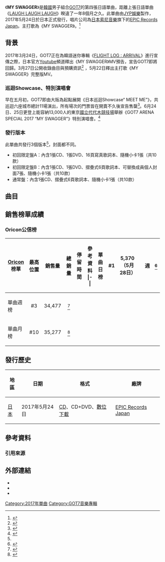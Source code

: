 {{Infobox single
|Name          = MY SWAGGER
|Cover         = GOT7_My Swagger B.jpg
|Border        = yes
|Caption       = 初回限定盤B封面
|Artist        = [[GOT7|GOT7]]
|Album         = 
|Released      = 2017年5月24日
|Format        = [[CD|CD]]、[[數位音樂下載|數位下載]]
|B-side        = MEET ME
|Recorded      = 2016－2017年
|Genre         = [[日語流行音樂|日語流行音樂]]
|Length        = 13:28
|Writer        = 
|Producer      = [[朴軫永|朴軫永]] "The Asian Soul"
|Label         = [[EPIC_Records_Japan|EPIC Records Japan]]
|Chronology    = [[GOT7|GOT7]]日語單曲
|Last single   = [[LAUGH_LAUGH_LAUGH|LAUGH LAUGH LAUGH]]<br> （2015年）
|This single   = '''MY SWAGGER'''<br>（2017年）
|Next single   = [[THE_New_Era|THE New Era]]<br>（2018年）
{{Singles
| Name           = MY SWAGGER
| Type           = single
| Single 1       = MY SWAGGER
| Single 1 date  = {{Start date|2017|5|24}}
| Single 2       = MEET ME
| Single 2 date  = {{Start date|2017|5|24}}}}
{{External music video|Type=single|{{YouTube|KMDfR_PJ7ss|MY SWAGGER}}}} 
}}
《'''MY SWAGGER'''》是[[韓國|韓國]]男子組合[[GOT7|GOT7]]的第四張日語單曲，距離上張日語單曲《[[LAUGH_LAUGH_LAUGH|LAUGH LAUGH LAUGH]]》睽違了一年8個月之久。此單曲由[[JYP娛樂|JYP娛樂]]製作，2017年5月24日於日本正式發行，唱片公司為[[日本索尼音樂|日本索尼音樂]]旗下的[[EPIC_Records_Japan|EPIC Records Japan]]。主打歌為《MY SWAGGER》。<ref>{{cite web|title=GOT7 New Single「MY SWAGGER」2017年5月24日に発売が決定!!|url=http://www.got7japan.com/information/archive/?479993|website=got7japan|accessdate=2017-03-27|language=ja|date=2017-03-27|archive-date=2019-06-08|archive-url=https://web.archive.org/web/20190608022520/http://www.got7japan.com/information/archive/?479993|dead-url=no}}</ref>

==背景==
2017年3月24日，GOT7正在為韓語迷你專輯《[[FLIGHT_LOG_:_ARRIVAL|FLIGHT LOG : ARRIVAL]]》進行宣傳之際，日本官方[[Youtube|Youtube]]頻道釋出《MY SWAGGER》MV預告，宣告GOT7即將回歸。3月27日公開收錄曲目與預購資訊<ref name="swagger">{{cite web|title=《MY SWAGGER》商品概要|url=http://www.got7japan.com/my-swagger/|website=got7japan|accessdate=2017-03-28|language=ja|date=2017-03-28|archive-date=2020-10-30|archive-url=https://web.archive.org/web/20201030221218/http://www.got7japan.com/my-swagger/|dead-url=no}}</ref> ，5月22日釋出主打歌《MY SWAGGER》完整版MV。

===巡迴Showcase、特別演唱會===
早在五月初，GOT7即由大阪為起點展開《日本巡迴Showcase“ MEET ME”》，共巡迴六座城市總計11場演出，所有場次的門票皆在開賣不久後宣告售罄<ref>{{cite web|title=GOT7海外人氣火爆 日巡showcase門票遭搶空|url=http://www.allthatstar.com/tw/view.php?action=5205&postID=333553|website=全星網|accessdate=2017-05-08|date=2017-05-08|archive-date=2019-06-05|archive-url=https://web.archive.org/web/20190605205936/http://www.allthatstar.com/tw/view.php?action=5205&postID=333553|dead-url=yes}}</ref>。6月24日、25日更登上能容納13,000人的東京[[國立代代木競技場|國立代代木競技場]]舉辦《GOT7 ARENA SPECIAL 2017 “MY SWAGGER”》特別演唱會。<ref>{{cite web|title=GOT7、ついに国立代々木競技場第一体育館でのスペシャルコンサートが決定！|url=http://www.got7japan.com/information/archive/?479991|website=got7japan|accessdate=2017-03-27|language=ja|date=2017-03-27|archive-date=2017-03-29|archive-url=https://web.archive.org/web/20170329140731/http://www.got7japan.com/information/archive/?479991|dead-url=no}}</ref>

===發行版本===
此單曲共發行3個版本<ref name="swagger"/>，封面都不同。
*初回限定盤A：內含1張CD、1張DVD、16頁寫真歌詞本、隨機小卡1張（共10款）
*初回限定盤B：內含1張CD、1張DVD、摺疊式6頁歌詞本、可替換成員個人封面7張、隨機小卡1張（共10款）
*通常盤：內含1張CD、摺疊式6頁歌詞本、隨機小卡1張（共10款）

==曲目==
{{tracklist
| total_length    = 13:28

| title1          = '''MY SWAGGER'''
| music1          = Akadu
| lyrics1         = {{link-ja|白井裕紀|白井裕紀}}<br>SIMON
| arranger1       = Akadu
| length1         = 3:07

| title2          = MEET ME
| music2          = [[林在範|Defsoul]]<br>Mirror BOY（220volt）<br>D.ham（220volt）<br>文韓Miru（{{lang|ko|문한미루}}）（220volt）
| lyrics2         = [[林在範|Defsoul]]<br>Mirror BOY（220volt）<br>D.ham（220volt）<br>文韓Miru（220volt）<br> KOMU
| arranger2       = Mirror BOY（220volt）<br>D.ham（220volt）<br>文韓Miru（220volt）
| length2         = 3:39

| title3          = MY SWAGGER
| note3           = Instrumental
| music3          = Akadu
| arranger3       = Akadu
| length3         = 3:05

| title4          = MEET ME
| note4           = Instrumental
| music4          = [[林在範|Defsoul]]<br>Mirror BOY（220volt）<br>D.ham（220volt）<br>文韓Miru（220volt）
| arranger4       = Mirror BOY（220volt）<br>D.ham（220volt）<br>文韓Miru（220volt）
| length4         = 3:37

}}
{{tracklist
| collapsed       = yes
| headline        = DVD - 初回限定盤A：
| title1          = MY SWAGGER[[音樂錄影帶|音樂錄影帶]]
| note1           = 原版
| title2          = MY SWAGGER音樂錄影帶製作花絮
| note2           = 

}}
{{tracklist
| collapsed       = yes
| headline        = DVD - 初回限定盤B： 
| title1          = MY SWAGGER音樂錄影帶
| note1           = 舞蹈版
| title2          = MEET ME錄音花絮
| note2           = 
}}

==銷售榜單成績==
===Oricon公信榜===
{| class="wikitable" style="width:700px;"
|-
! style="text-align:center;"|[[Oricon|Oricon]]榜單
! style="text-align:center;"|最高位置
! style="text-align:center;"|銷售量
! style="text-align:center;"|總銷量
! style="text-align:center;"|停留時間
! style="text-align:center;"|參考資料
|-|
! align="left" |單曲日榜
| style="text-align:center;"|#1
| style="text-align:center;" | 5,370（5月28日）
| style="text-align:center;" rowspan="3"| 
| style="text-align:center;" rowspan="3"| 週
| style="text-align:center;" |<ref>{{cite web |url=http://www.oricon.co.jp/rank/js/d/2017-05-28/ |script-title=ja:デイリー　CDシングルランキング 2017年05月28日付 |publisher=Oricon |accessdate=2017-05-30 |language=ja |archiveurl=https://web.archive.org/web/20170529193658/http://www.oricon.co.jp/rank/js/d/2017-05-28/ |archivedate=2017-05-29 |deadurl=no }}</ref>
|-
! align="left" |單曲週榜
| style="text-align:center;"|#3
| style="text-align:center;" | 34,477
| style="text-align:center;" |<ref>{{cite web |url=http://www.oricon.co.jp/rank/js/w/2017-06-05/ |script-title=ja:週間　CDシングルランキング 2017年05月22日～2017年05月28日 |publisher=Oricon |accessdate=2017-05-31 |language=Ja |archiveurl=https://web.archive.org/web/20170531144338/http://www.oricon.co.jp/rank/js/w/2017-06-05/ |archivedate=2017-05-31 |deadurl=no }}</ref>
|-
! align="left" |單曲月榜
| style="text-align:center;"|#10
| style="text-align:center;" | 35,277
| style="text-align:center;" |<ref>{{cite web |url=http://www.oricon.co.jp/rank/js/m/2017-05/ |script-title=ja:オリコン月間 CDシングルランキング 2017年05月度 |publisher=Oricon |accessdate=2017-06-15 |language=ja |archiveurl=https://web.archive.org/web/20170614162329/http://www.oricon.co.jp/rank/js/m/2017-05/ |archivedate=2017-06-14 |deadurl=no }}</ref>
|}

==發行歷史==
{| class="wikitable plainrowheaders"
|-
! scope="col"| 地區 !! 日期 !! 格式 !! 廠牌 
|-
! scope="row" rowspan="1"| [[日本|日本]]
| 2017年5月24日
| [[CD|CD]]、CD+DVD、[[數位音樂下載|數位下載]]
| [[EPIC_Records_Japan|EPIC Records Japan]]
|}

==參考資料==

===引用來源===
{{reflist}}
==外部連結==
* {{YouTube|id = gAdJL3pwUDw|title = GOT7 『MY SWAGGER』預告}}
* {{YouTube|id = c_I-RtcsjJk|title = 『GOT7 ARENA SPECIAL 2017 ‟MY SWAGGER"』演唱會}}
* {{YouTube|id = ZoeaWWZz2vc|title = GOT7 『MY SWAGGER MV Short Ver.』預告}}
{{GOT7}}
[[Category:2017年單曲|Category:2017年單曲]]
[[Category:GOT7音樂專輯|Category:GOT7音樂專輯]]